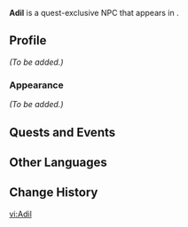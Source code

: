 {{Meta
<!-- Remove this template after adding the missing info -->
|missing_NPC_profile  = yes
}}
{{Character Infobox
|type             = Quest NPC
|image            = NPC Adil.png
|realname         = <!-- Optional, if different from in-game name -->
|deceased         = <!-- Past (for deceased prior to events of the game) or free response -->
|region           = Sumeru
|location         = Sumeru
|affiliation      = 
|title            = 

|ancestry         = <!-- Clan/family -->
|father           = 
|mother           = 
|spouse           = 
|sibling          = 
|child            = 
|relative         = 

|voiceEN          = 
|voiceCN          = 
|voiceJP          = 
|dialoguereward   = 
}}
'''Adil''' is a quest-exclusive NPC that appears in {{Quest|Treasure and True Interest}}.
<!--
==Location==
{{subst:#tag:gallery|
NPC Location {{subst:#titleparts:{{subst:PAGENAME}}}}.png{{subst:!}}{{subst:#titleparts:{{subst:PAGENAME}}}}'s location
NPC Location {{subst:#titleparts:{{subst:PAGENAME}}}} Context.png{{subst:!}}Additional context
}}
-->
==Profile==
<!--Detailed story/lore information goes here.-->
''(To be added.)''

===Appearance===
<!--Keep appearance section short and concise. Limit to 2 paragraphs with 3-4 sentences each.-->
''(To be added.)''

==Quests and Events==
{{Quests and Events}}
<!--
==Idle Quotes==
{{Dialogue Start}}
: {{DIcon|Idle}} {{Tx}}
:: {{A|VO {{subst:#titleparts:{{subst:PAGENAME}}}} 01.ogg}} "{{Tx}}"
{{Dialogue End}}

==Dialogue==
{{Dialogue Start}}
:'''{{subst:#titleparts:{{subst:PAGENAME}}}}:''' 
:{{DIcon}}
{{Dialogue End}}
<!--
==Event Dialogue==
===Event Name===
{{Dialogue Start}}
:'''{{subst:#titleparts:{{subst:PAGENAME}}}}:'''
{{Dialogue End}}

==Trivia==
* 
-->
==Other Languages==
{{Other Languages
|default_hidden=1
|en      = Adil
|zhs     = 阿迪勒
|zhs_rm  = Ādílè
|zht     = 阿迪勒
|zht_rm  = Ādílè
|ja      = アディル
|ja_rm   = Adiru
|ko      = 아디르
|ko_rm   = 
|es      = Adil
|fr      = Adil
|ru      = Адиль
|th      = Adil
|vi      = Adil
|de      = Adil
|id      = Adil
|pt      = Adil
|tr      = Adil
|it      = Adil
}}

==Change History==
{{Change History|3.7}}
<!--
==References==
{{Reflist}}
-->

[[vi:Adil]]